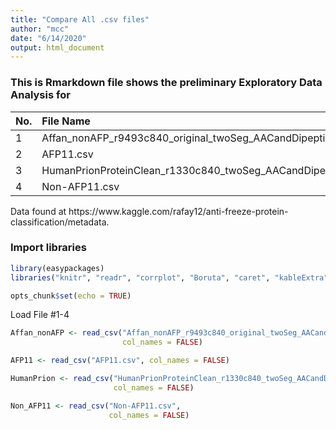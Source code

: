 ```yaml
---
title: "Compare All .csv files"
author: "mcc"
date: "6/14/2020"
output: html_document
---
```


### This is Rmarkdown file shows the preliminary Exploratory Data Analysis for

| No. | File Name | Abbreviation |
| :- | :- | :- |
| 1 | Affan_nonAFP_r9493c840_original_twoSeg_AACandDipeptide.csv | Affan_nonAFP |
| 2 | AFP11.csv | AFP11 |
| 3 | HumanPrionProteinClean_r1330c840_twoSeg_AACandDipeptide.CSV | HumanPrion |
| 4 | Non-AFP11.csv | Non-AFP11 |

Data found at https://www.kaggle.com/rafay12/anti-freeze-protein-classification/metadata.

### Import libraries
```r
library(easypackages)
libraries("knitr", "readr", "corrplot", "Boruta", "caret", "kableExtra", "doMC")

opts_chunk$set(echo = TRUE)
```

Load File #1-4
```r
Affan_nonAFP <- read_csv("Affan_nonAFP_r9493c840_original_twoSeg_AACandDipeptide.csv",
                         col_names = FALSE)

AFP11 <- read_csv("AFP11.csv", col_names = FALSE)

HumanPrion <- read_csv("HumanPrionProteinClean_r1330c840_twoSeg_AACandDipeptide.CSV", 
                       col_names = FALSE)

Non_AFP11 <- read_csv("Non-AFP11.csv", 
                      col_names = FALSE)
```
